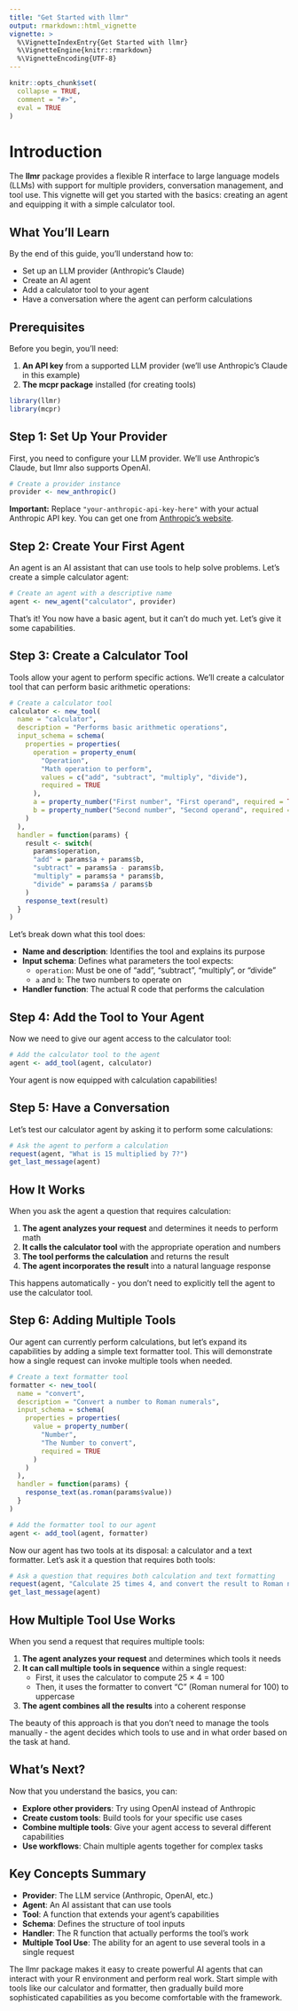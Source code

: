 ```yaml
---
title: "Get Started with llmr"
output: rmarkdown::html_vignette
vignette: >
  %\VignetteIndexEntry{Get Started with llmr}
  %\VignetteEngine{knitr::rmarkdown}
  %\VignetteEncoding{UTF-8}
---
```


```r
knitr::opts_chunk$set(
  collapse = TRUE,
  comment = "#>",
  eval = TRUE 
)
```

# Introduction

The **llmr** package provides a flexible R interface to large language models (LLMs) with support for multiple providers, conversation management, and tool use. This vignette will get you started with the basics: creating an agent and equipping it with a simple calculator tool.

## What You'll Learn

By the end of this guide, you'll understand how to:

- Set up an LLM provider (Anthropic's Claude)
- Create an AI agent
- Add a calculator tool to your agent
- Have a conversation where the agent can perform calculations

## Prerequisites

Before you begin, you'll need:

1. **An API key** from a supported LLM provider (we'll use Anthropic's Claude in this example)
2. **The mcpr package** installed (for creating tools)

```r
library(llmr)
library(mcpr)
```

## Step 1: Set Up Your Provider

First, you need to configure your LLM provider. We'll use Anthropic's Claude, but llmr also supports OpenAI.

```r
# Create a provider instance
provider <- new_anthropic()
```

**Important:** Replace `"your-anthropic-api-key-here"` with your actual Anthropic API key. You can get one from [Anthropic's website](https://console.anthropic.com/).

## Step 2: Create Your First Agent

An agent is an AI assistant that can use tools to help solve problems. Let's create a simple calculator agent:

```r
# Create an agent with a descriptive name
agent <- new_agent("calculator", provider)
```

That's it! You now have a basic agent, but it can't do much yet. Let's give it some capabilities.

## Step 3: Create a Calculator Tool

Tools allow your agent to perform specific actions. We'll create a calculator tool that can perform basic arithmetic operations:

```r
# Create a calculator tool
calculator <- new_tool(
  name = "calculator",
  description = "Performs basic arithmetic operations",
  input_schema = schema(
    properties = properties(
      operation = property_enum(
        "Operation",
        "Math operation to perform",
        values = c("add", "subtract", "multiply", "divide"),
        required = TRUE
      ),
      a = property_number("First number", "First operand", required = TRUE),
      b = property_number("Second number", "Second operand", required = TRUE)
    )
  ),
  handler = function(params) {
    result <- switch(
      params$operation,
      "add" = params$a + params$b,
      "subtract" = params$a - params$b,
      "multiply" = params$a * params$b,
      "divide" = params$a / params$b
    )
    response_text(result)
  }
)
```

Let's break down what this tool does:

- **Name and description**: Identifies the tool and explains its purpose
- **Input schema**: Defines what parameters the tool expects:
  - `operation`: Must be one of "add", "subtract", "multiply", or "divide"
  - `a` and `b`: The two numbers to operate on
- **Handler function**: The actual R code that performs the calculation

## Step 4: Add the Tool to Your Agent

Now we need to give our agent access to the calculator tool:

```r
# Add the calculator tool to the agent
agent <- add_tool(agent, calculator)
```

Your agent is now equipped with calculation capabilities!

## Step 5: Have a Conversation

Let's test our calculator agent by asking it to perform some calculations:

```r
# Ask the agent to perform a calculation
request(agent, "What is 15 multiplied by 7?")
get_last_message(agent)
```

## How It Works

When you ask the agent a question that requires calculation:

1. **The agent analyzes your request** and determines it needs to perform math
2. **It calls the calculator tool** with the appropriate operation and numbers
3. **The tool performs the calculation** and returns the result
4. **The agent incorporates the result** into a natural language response

This happens automatically - you don't need to explicitly tell the agent to use the calculator tool.

## Step 6: Adding Multiple Tools

Our agent can currently perform calculations, but let's expand its capabilities by adding a simple text formatter tool. This will demonstrate how a single request can invoke multiple tools when needed.

```r
# Create a text formatter tool
formatter <- new_tool(
  name = "convert",
  description = "Convert a number to Roman numerals",
  input_schema = schema(
    properties = properties(
      value = property_number(
        "Number",
        "The Number to convert",
        required = TRUE
      )
    )
  ),
  handler = function(params) {
    response_text(as.roman(params$value))
  }
)

# Add the formatter tool to our agent
agent <- add_tool(agent, formatter)
```

Now our agent has two tools at its disposal: a calculator and a text formatter. Let's ask it a question that requires both tools:

```r
# Ask a question that requires both calculation and text formatting
request(agent, "Calculate 25 times 4, and convert the result to Roman numerals.")
get_last_message(agent)
```

## How Multiple Tool Use Works

When you send a request that requires multiple tools:

1. **The agent analyzes your request** and determines which tools it needs
2. **It can call multiple tools in sequence** within a single request:
   - First, it uses the calculator to compute 25 × 4 = 100
   - Then, it uses the formatter to convert "C" (Roman numeral for 100) to uppercase
3. **The agent combines all the results** into a coherent response

The beauty of this approach is that you don't need to manage the tools manually - the agent decides which tools to use and in what order based on the task at hand.

## What's Next?

Now that you understand the basics, you can:

- **Explore other providers**: Try using OpenAI instead of Anthropic
- **Create custom tools**: Build tools for your specific use cases
- **Combine multiple tools**: Give your agent access to several different capabilities
- **Use workflows**: Chain multiple agents together for complex tasks

## Key Concepts Summary

- **Provider**: The LLM service (Anthropic, OpenAI, etc.)
- **Agent**: An AI assistant that can use tools
- **Tool**: A function that extends your agent's capabilities
- **Schema**: Defines the structure of tool inputs
- **Handler**: The R function that actually performs the tool's work
- **Multiple Tool Use**: The ability for an agent to use several tools in a single request

The llmr package makes it easy to create powerful AI agents that can interact with your R environment and perform real work. Start simple with tools like our calculator and formatter, then gradually build more sophisticated capabilities as you become comfortable with the framework.
